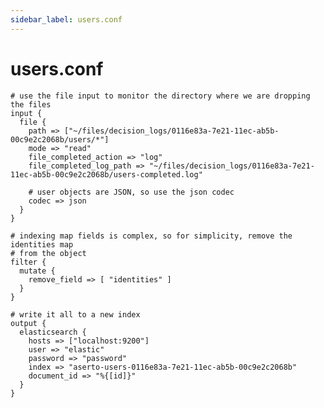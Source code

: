 ```yaml
---
sidebar_label: users.conf
---
```


# users.conf
```
# use the file input to monitor the directory where we are dropping the files
input {
  file {
    path => ["~/files/decision_logs/0116e83a-7e21-11ec-ab5b-00c9e2c2068b/users/*"]
    mode => "read"
    file_completed_action => "log"
    file_completed_log_path => "~/files/decision_logs/0116e83a-7e21-11ec-ab5b-00c9e2c2068b/users-completed.log"

    # user objects are JSON, so use the json codec
    codec => json
  }
}

# indexing map fields is complex, so for simplicity, remove the identities map
# from the object
filter {
  mutate {
    remove_field => [ "identities" ]
  }
}

# write it all to a new index
output {
  elasticsearch {
    hosts => ["localhost:9200"]
    user => "elastic"
    password => "password"
    index => "aserto-users-0116e83a-7e21-11ec-ab5b-00c9e2c2068b"
    document_id => "%{[id]}"
  }
}
```